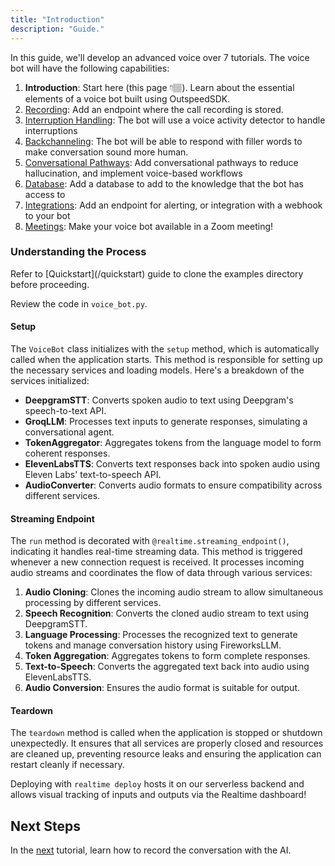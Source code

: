 ```yaml
---
title: "Introduction"
description: "Guide."
---
```


In this guide, we'll develop an advanced voice over 7 tutorials. The voice bot will have the following capabilities:
1. **Introduction**: Start here (this page 👇🏽). Learn about the essential elements of a voice bot built using OutspeedSDK.
2. [Recording](/examples/conversational_ai/recording): Add an endpoint where the call recording is stored.
3. [Interruption Handling](/examples/conversational_ai/interruption_handling): The bot will use a voice activity detector to handle interruptions
4. [Backchanneling](/examples/conversational_ai/backchanneling): The bot will be able to respond with filler words to make conversation sound more human.
5. [Conversational Pathways](/examples/conversational_ai/pathways): Add conversational pathways to reduce hallucination, and implement voice-based workflows
6. [Database](/examples/conversational_ai/rag): Add a database to add to the knowledge
that the bot has access to
7. [Integrations](/examples/conversational_ai/integrations): Add an endpoint for alerting, or integration with a webhook to your bot
8. [Meetings](/examples/conversational_ai/meetings): Make your voice bot available in a Zoom meeting!

### **Understanding the Process**

<Info>
Refer to [Quickstart](/quickstart) guide to clone the examples directory before proceeding.
</Info>

Review the code in `voice_bot.py`.

#### **Setup**

The `VoiceBot` class initializes with the `setup` method, which is automatically called when the application starts. This method is responsible for setting up the necessary services and loading models. Here's a breakdown of the services initialized:

- **DeepgramSTT**: Converts spoken audio to text using Deepgram's speech-to-text API.
- **GroqLLM**: Processes text inputs to generate responses, simulating a conversational agent.
- **TokenAggregator**: Aggregates tokens from the language model to form coherent responses.
- **ElevenLabsTTS**: Converts text responses back into spoken audio using Eleven Labs' text-to-speech API.
- **AudioConverter**: Converts audio formats to ensure compatibility across different services.

#### **Streaming Endpoint**

The `run` method is decorated with `@realtime.streaming_endpoint()`, indicating it handles real-time streaming data. This method is triggered whenever a new connection request is received. It processes incoming audio streams and coordinates the flow of data through various services:

1. **Audio Cloning**: Clones the incoming audio stream to allow simultaneous processing by different services.
2. **Speech Recognition**: Converts the cloned audio stream to text using DeepgramSTT.
3. **Language Processing**: Processes the recognized text to generate tokens and manage conversation history using FireworksLLM.
4. **Token Aggregation**: Aggregates tokens to form complete responses.
5. **Text-to-Speech**: Converts the aggregated text back into audio using ElevenLabsTTS.
6. **Audio Conversion**: Ensures the audio format is suitable for output.

#### **Teardown**

The `teardown` method is called when the application is stopped or shutdown unexpectedly. It ensures that all services are properly closed and resources are cleaned up, preventing resource leaks and ensuring the application can restart cleanly if necessary.

Deploying with `realtime deploy` hosts it on our serverless backend and allows visual tracking of inputs and outputs via the Realtime dashboard!

## **Next Steps**

In the [next](/examples/conversational_ai/recording) tutorial, learn how to record the conversation with the AI.
